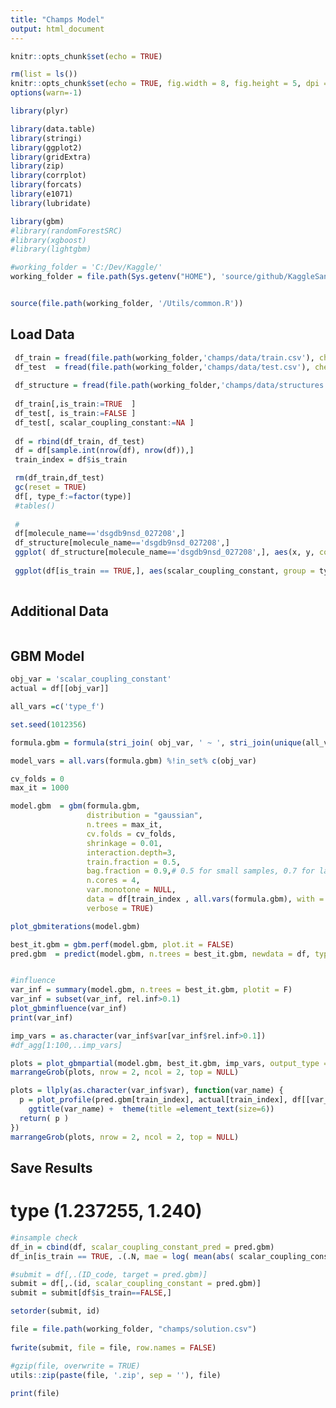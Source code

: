 ```yaml
---
title: "Champs Model"
output: html_document
---
```


```r
knitr::opts_chunk$set(echo = TRUE)

rm(list = ls())
knitr::opts_chunk$set(echo = TRUE, fig.width = 8, fig.height = 5, dpi = 240)
options(warn=-1)

library(plyr)

library(data.table)
library(stringi)
library(ggplot2)
library(gridExtra)
library(zip)
library(corrplot)
library(forcats)
library(e1071)
library(lubridate)

library(gbm)
#library(randomForestSRC)
#library(xgboost)
#library(lightgbm)

#working_folder = 'C:/Dev/Kaggle/'
working_folder = file.path(Sys.getenv("HOME"), 'source/github/KaggleSandbox/')


source(file.path(working_folder, '/Utils/common.R'))
```

## Load Data

```r
 df_train = fread(file.path(working_folder,'champs/data/train.csv'), check.names=T)#, nrows = 10000)
 df_test  = fread(file.path(working_folder,'champs/data/test.csv'), check.names=T)#, nrows = 10000)
 
 df_structure = fread(file.path(working_folder,'champs/data/structures.csv'), check.names=T)#, nrows = 10000)
 
 df_train[,is_train:=TRUE  ]
 df_test[, is_train:=FALSE ]
 df_test[, scalar_coupling_constant:=NA ]
  
 df = rbind(df_train, df_test)
 df = df[sample.int(nrow(df), nrow(df)),]
 train_index = df$is_train

 rm(df_train,df_test)  
 gc(reset = TRUE)
 df[, type_f:=factor(type)]
 #tables()
 
 #
 df[molecule_name=='dsgdb9nsd_027208',]
 df_structure[molecule_name=='dsgdb9nsd_027208',]
 ggplot( df_structure[molecule_name=='dsgdb9nsd_027208',], aes(x, y, color = atom)) + geom_point()
 
 ggplot(df[is_train == TRUE,], aes(scalar_coupling_constant, group = type, color = type)) + stat_ecdf() 
 
```

## Additional Data

```r

```

## GBM Model

```r

obj_var = 'scalar_coupling_constant'
actual = df[[obj_var]]

all_vars =c('type_f')

set.seed(1012356)

formula.gbm = formula(stri_join( obj_var, ' ~ ', stri_join(unique(all_vars), collapse = ' + ')))

model_vars = all.vars(formula.gbm) %!in_set% c(obj_var)

cv_folds = 0
max_it = 1000

model.gbm  = gbm(formula.gbm,
                 distribution = "gaussian",
                 n.trees = max_it,
                 cv.folds = cv_folds,
                 shrinkage = 0.01,
                 interaction.depth=3,
                 train.fraction = 0.5,
                 bag.fraction = 0.9,# 0.5 for small samples, 0.7 for large
                 n.cores = 4,
                 var.monotone = NULL,
                 data = df[train_index , all.vars(formula.gbm), with = F],
                 verbose = TRUE)

plot_gbmiterations(model.gbm)

best_it.gbm = gbm.perf(model.gbm, plot.it = FALSE)
pred.gbm  = predict(model.gbm, n.trees = best_it.gbm, newdata = df, type = 'link')


#influence
var_inf = summary(model.gbm, n.trees = best_it.gbm, plotit = F)
var_inf = subset(var_inf, rel.inf>0.1)
plot_gbminfluence(var_inf)
print(var_inf)

imp_vars = as.character(var_inf$var[var_inf$rel.inf>0.1])
#df_agg[1:100,..imp_vars]

plots = plot_gbmpartial(model.gbm, best_it.gbm, imp_vars, output_type = 'link')
marrangeGrob(plots, nrow = 2, ncol = 2, top = NULL)

plots = llply(as.character(var_inf$var), function(var_name) {
  p = plot_profile(pred.gbm[train_index], actual[train_index], df[[var_name]][train_index], error_band = 'normal') +
    ggtitle(var_name) +  theme(title =element_text(size=6))
  return( p )
})
marrangeGrob(plots, nrow = 2, ncol = 2, top = NULL)


```

## Save Results
# type (1.237255, 1.240)
```r
#insample check 
df_in = cbind(df, scalar_coupling_constant_pred = pred.gbm)
df_in[is_train == TRUE, .(.N, mae = log( mean(abs( scalar_coupling_constant_pred -  scalar_coupling_constant)) ) ), by =.(type)][,mean(mae)]

#submit = df[,.(ID_code, target = pred.gbm)]
submit = df[,.(id, scalar_coupling_constant = pred.gbm)]
submit = submit[df$is_train==FALSE,]

setorder(submit, id)

file = file.path(working_folder, "champs/solution.csv")
  
fwrite(submit, file = file, row.names = FALSE)

#gzip(file, overwrite = TRUE)
utils::zip(paste(file, '.zip', sep = ''), file)
  
print(file)

```
